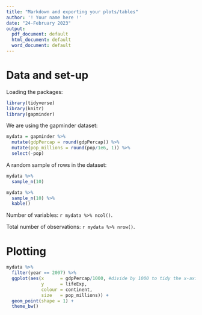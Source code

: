 ```yaml
---
title: "Markdown and exporting your plots/tables"
author: '! Your name here !'
date: "24-February 2023"
output:
  pdf_document: default
  html_document: default
  word_document: default
---
```


# Data and set-up

Loading the packages:

```r

library(tidyverse)
library(knitr)
library(gapminder)

```

We are using the gapminder dataset:

```r

mydata = gapminder %>% 
  mutate(gdpPercap = round(gdpPercap)) %>% 
  mutate(pop_millions = round(pop/1e6, 1)) %>% 
  select(-pop)

```

A random sample of rows in the dataset:
```r

mydata %>% 
  sample_n(10)

```

```r

mydata %>% 
  sample_n(10) %>% 
  kable()

```

Number of variables: `r mydata %>% ncol()`.

Total number of observations: `r mydata %>% nrow()`.


# Plotting

```r
mydata %>% 
  filter(year == 2007) %>% 
  ggplot(aes(x      = gdpPercap/1000, #divide by 1000 to tidy the x-axis
             y      = lifeExp,
             colour = continent,
             size   = pop_millions)) +
  geom_point(shape = 1) +
  theme_bw()
```




